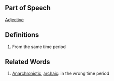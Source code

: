 ==Part of Speech==
[[Adjective]]
==Definitions==
#From the same time period
==Related Words==
#[[Anarchronistic]], [[archaic]]: in the wrong time period